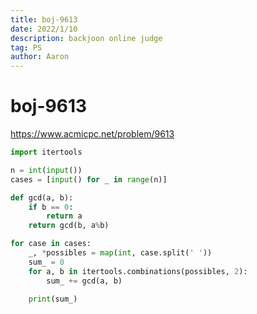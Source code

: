 ```yaml
---
title: boj-9613
date: 2022/1/10
description: backjoon online judge
tag: PS
author: Aaron
---
```


# boj-9613

https://www.acmicpc.net/problem/9613

```python
import itertools

n = int(input())
cases = [input() for _ in range(n)]

def gcd(a, b):
    if b == 0:
        return a
    return gcd(b, a%b)

for case in cases:
    _, *possibles = map(int, case.split(' '))
    sum_ = 0
    for a, b in itertools.combinations(possibles, 2):
        sum_ += gcd(a, b)

    print(sum_)
```
